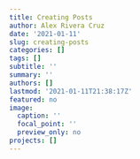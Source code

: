 ```yaml
---
title: Creating Posts
author: Alex Rivera Cruz
date: '2021-01-11'
slug: creating-posts
categories: []
tags: []
subtitle: ''
summary: ''
authors: []
lastmod: '2021-01-11T21:38:17Z'
featured: no
image:
  caption: ''
  focal_point: ''
  preview_only: no
projects: []
---
```

